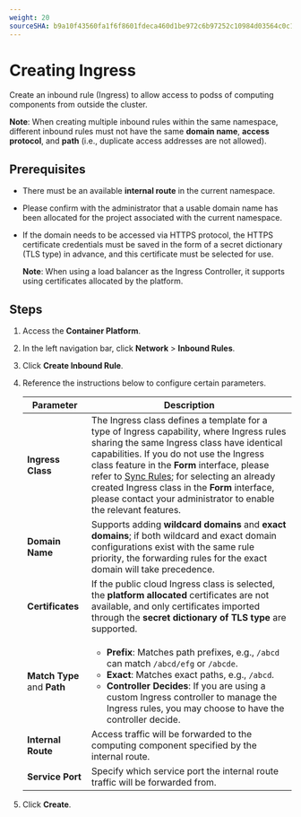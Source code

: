 ```yaml
---
weight: 20
sourceSHA: b9a10f43560fa1f6f8601fdeca460d1be972c6b97252c10984d03564c0c15d45
---
```


# Creating Ingress

Create an inbound rule (Ingress) to allow access to podss of computing components from outside the cluster.

**Note**: When creating multiple inbound rules within the same namespace, different inbound rules must not have the same **domain name**, **access protocol**, and **path** (i.e., duplicate access addresses are not allowed).

## Prerequisites

- There must be an available **internal route** in the current namespace.

- Please confirm with the administrator that a usable domain name has been allocated for the project associated with the current namespace.

- If the domain needs to be accessed via HTTPS protocol, the HTTPS certificate credentials must be saved in the form of a secret dictionary (TLS type) in advance, and this certificate must be selected for use.

  **Note**: When using a load balancer as the Ingress Controller, it supports using certificates allocated by the platform.

## Steps

1. Access the **Container Platform**.

2. In the left navigation bar, click **Network** > **Inbound Rules**.

3. Click **Create Inbound Rule**.

4. Reference the instructions below to configure certain parameters.

   | Parameter          | Description                                                                                                                                                                                             |
   | ----------------- | ----------------------------------------------------------------------------------------------------------------------------------------------------------------------------------------------------- |
   | **Ingress Class**        | The Ingress class defines a template for a type of Ingress capability, where Ingress rules sharing the same Ingress class have identical capabilities. If you do not use the Ingress class feature in the **Form** interface, please refer to [Sync Rules](./ingress_rule.mdx); for selecting an already created Ingress class in the **Form** interface, please contact your administrator to enable the relevant features.               |
   | **Domain Name**      | Supports adding **wildcard domains** and **exact domains**; if both wildcard and exact domain configurations exist with the same rule priority, the forwarding rules for the exact domain will take precedence.                                                                                                            |
   | **Certificates**       | If the public cloud Ingress class is selected, the **platform allocated** certificates are not available, and only certificates imported through the **secret dictionary of TLS type** are supported.                                                                                                                  |
   | **Match Type** and **Path** | <ul><li>**Prefix**: Matches path prefixes, e.g., `/abcd` can match `/abcd/efg` or `/abcde`.</li><li>**Exact**: Matches exact paths, e.g., `/abcd`.</li><li>**Controller Decides**: If you are using a custom Ingress controller to manage the Ingress rules, you may choose to have the controller decide.</li></ul> |
   | **Internal Route**    | Access traffic will be forwarded to the computing component specified by the internal route.                                                                                                                                                               |
   | **Service Port**      | Specify which service port the internal route traffic will be forwarded from.                                                                                                                                                                               |

5. Click **Create**.
